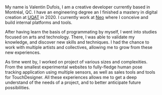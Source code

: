 My name is Valentin Dufois, I am a creative developer currently based in Montréal, QC. I have an engineering degree an I finished a mastery in digital creation at <a href="https://uqat.ca" target="_blank" rel="noreferer">UQAT</a> in 2020. I currently work at <a href="https://neo-ooh.ca" target="_blank" rel="noreferer">Neo</a> where I conceive and build internal platforms and tools.

After having learn the basis of programmating by myself, I went into studies focused on arts and technology. There, I was able to validate my knowledge, and discover new skills and techniques. I had the chance to work with multiple artists and collectives, allowing me to grow from these new experiences.

As time went by, I worked on project of various sizes and complexities. From the smallest experimental websites to fully-fledge human pose tracking application using multiple sensors, as well as sales tools and tools for TouchDesigner. All these experiences allows me to get a deep understand of the needs of a project, and to better anticipate future possibilities.
